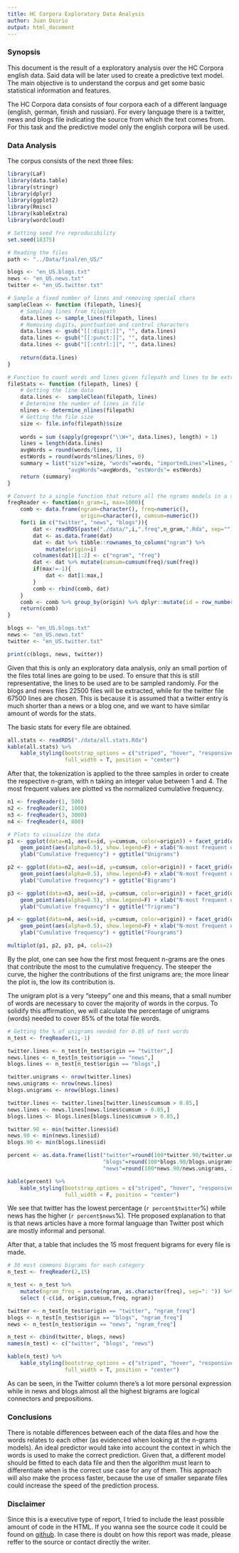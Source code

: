 ```yaml
---
title: HC Corpora Exploratory Data Analysis
author: Juan Osorio
output: html_document
---
```


### Synopsis

This document is the result of a exploratory analysis over the HC Corpora english data. Said data will be later used to create a predictive text model. The main objective is to understand the corpus and get some basic statistical information and features.

The HC Corpora data consists of four corpora each of a different language (english, german, finish and russian). For every language there is a twitter, news and blogs file indicating the source from which the text comes from. For this task and the predictive model only the english corpora will be used.


### Data Analysis

The corpus consists of the next three files:

```r
library(LaF)
library(data.table)
library(stringr)
library(dplyr)
library(ggplot2)
library(Rmisc)
library(kableExtra)
library(wordcloud)
```


```r
# Setting seed fro reproducibility
set.seed(18375)

# Reading the files
path <- "../Data/final/en_US/"

blogs <- "en_US.blogs.txt"
news <- "en_US.news.txt"
twitter <- "en_US.twitter.txt"

# Sample a fixed number of lines and removing special chars
sampleClean <- function (filepath, lines){
    # Sampling lines from filepath
    data.lines <- sample_lines(filepath, lines)
    # Removing digits, punctuation and control characters
    data.lines <- gsub("[[:digit:]]", "", data.lines)
    data.lines <- gsub("[[:punct:]]", "", data.lines)
    data.lines <- gsub("[[:cntrl:]]", "", data.lines)
    
    return(data.lines)
}

# Function to count words and lines given filepath and lines to be extracted
fileStats <- function (filepath, lines) {
    # Getting the line data
    data.lines <-  sampleClean(filepath, lines)
    # Determine the number of lines in file
    nlines <- determine_nlines(filepath)
    # Getting the file size
    size <- file.info(filepath)$size
    
    words = sum (sapply(gregexpr("\\W+", data.lines), length) + 1)
    lines = length(data.lines)
    avgWords = round(words/lines, 1)
    estWords = round(words*nlines/lines, 0)
    summary = list("size"=size, "words"=words, "importedLines"=lines, "totalLines"=nlines,
                   "avgWords"=avgWords, "estWords"= estWords)
    return (summary)
}

# Convert to a single function that return all the ngrams models in a single dataframe
freqReader <- function(n_gram=1, max=1000){
    comb <- data.frame(ngram=character(), freq=numeric(),
                       origin=character(), cumsum=numeric())
    for(i in c("twitter", "news", "blogs")){
        dat <- readRDS(paste("./data/",i,".freq",n_gram,".Rda", sep=""))
        dat <- as.data.frame(dat)
        dat <- dat %>% tibble::rownames_to_column("ngram") %>%
            mutate(origin=i)
        colnames(dat)[1:2] <- c("ngram", "freq")
        dat <- dat %>% mutate(cumsum=cumsum(freq)/sum(freq))
        if(max!=-1){
            dat <- dat[1:max,]
        }
        comb <- rbind(comb, dat)
    }
    comb <- comb %>% group_by(origin) %>% dplyr::mutate(id = row_number())
    return(comb)
}
```

```r
blogs <- "en_US.blogs.txt"
news <- "en_US.news.txt"
twitter <- "en_US.twitter.txt"

print(c(blogs, news, twitter))
```

Given that this is only an exploratory data analysis, only an small portion of the files total lines are going to be used. To ensure that this is still representative, the lines to be used are to be sampled randomly. For the blogs and news files 22500 files will be extracted, while for the twitter file 67500 lines are chosen. This is because it is assumed that a twitter entry is much shorter than a news or a blog one, and we want to have similar amount of words for the stats.

The basic stats for every file are obtained.

```r
all.stats <- readRDS("./data/all.stats.Rda")
kable(all.stats) %>%
    kable_styling(bootstrap_options = c("striped", "hover", "responsive"),
                  full_width = T, position = "center")
```


After that, the tokenization is applied to the three samples in order to create the respective n-gram, with n taking an integer value between 1 and 4. The most frequent values are plotted vs the normalized cumulative frequency.

```r
n1 <- freqReader(1, 500)
n2 <- freqReader(2, 1000)
n3 <- freqReader(3, 3000)
n4 <- freqReader(4, 800)

# Plots to visualize the data
p1 <- ggplot(data=n1, aes(x=id, y=cumsum, color=origin)) + facet_grid(origin~.) +
    geom_point(aes(alpha=0.5), show.legend=F) + xlab("N-most frequent unigrams") +
    ylab("Cumulative frequency") + ggtitle("Unigrams")

p2 <- ggplot(data=n2, aes(x=id, y=cumsum, color=origin)) + facet_grid(origin~.) +
    geom_point(aes(alpha=0.5), show.legend=F) + xlab("N-most frequent unigrams") +
    ylab("Cumulative frequency") + ggtitle("Bigrams")

p3 <- ggplot(data=n3, aes(x=id, y=cumsum, color=origin)) + facet_grid(origin~.) +
    geom_point(aes(alpha=0.5), show.legend=F) + xlab("N-most frequent unigrams") +
    ylab("Cumulative frequency") + ggtitle("Trigrams")

p4 <- ggplot(data=n4, aes(x=id, y=cumsum, color=origin)) + facet_grid(origin~.) +
    geom_point(aes(alpha=0.5), show.legend=F) + xlab("N-most frequent unigrams") +
    ylab("Cumulative frequency") + ggtitle("Fourgrams")

multiplot(p1, p2, p3, p4, cols=2)
```

By the plot, one can see how the first most frequent n-grams are the ones that contribute the most to the cumulative frequency. The steeper the curve, the higher the contributions of the first unigrams are; the more linear the plot is, the low its contribution is.

The unigram plot is a very "steepy" one and this means, that a small number of words are necessary to cover the majority of words in the corpus. To solidify this affirmation, we will calculate the percentage of unigrams (words) needed to cover 85% of the total file words.

```r
# Getting the % of unigrams needed for 0.85 of text words
n_test <- freqReader(1,-1)

twitter.lines <- n_test[n_test$origin == "twitter",]
news.lines <- n_test[n_test$origin == "news",]
blogs.lines <- n_test[n_test$origin == "blogs",]

twitter.unigrams <- nrow(twitter.lines)
news.unigrams <- nrow(news.lines)
blogs.unigrams <- nrow(blogs.lines)

twitter.lines <- twitter.lines[twitter.lines$cumsum > 0.85,]
news.lines <- news.lines[news.lines$cumsum > 0.85,]
blogs.lines <- blogs.lines[blogs.lines$cumsum > 0.85,]

twitter.90 <- min(twitter.lines$id)
news.90 <- min(news.lines$id)
blogs.90 <- min(blogs.lines$id)

percent <- as.data.frame(list("twitter"=round(100*twitter.90/twitter.unigrams, 2),
                              "blogs"=round(100*blogs.90/blogs.unigrams, 2),
                              "news"=round(100*news.90/news.unigrams, 2)))

kable(percent) %>%
    kable_styling(bootstrap_options = c("striped", "hover", "responsive"),
                  full_width = F, position = "center")

```

We see that twitter has the lowest percentage (`r percent$twitter`%) while news has the higher (`r percent$news`%). THe proposed explanation to that is that news articles have a more formal language than Twitter post which are mostly informal and personal.

After that, a table that includes the 15 most frequent bigrams for every file is made. 

```r
# 30 most commons bigrams for each category
n_test <- freqReader(2,15)

n_test <- n_test %>%
    mutate(ngram_freq = paste(ngram, as.character(freq), sep=": ")) %>%
    select (-c(id, origin,cumsum,freq, ngram))

twitter <- n_test[n_test$origin == "twitter", "ngram_freq"]
blogs <- n_test[n_test$origin == "blogs", "ngram_freq"]
news <- n_test[n_test$origin == "news", "ngram_freq"]

n_test <- cbind(twitter, blogs, news)
names(n_test) <- c("twitter", "blogs", "news")

kable(n_test) %>%
    kable_styling(bootstrap_options = c("striped", "hover", "responsive"),
                  full_width = T, position = "center")
```

As can be seen, in the Twitter column there's a lot more personal expression while in news and blogs almost all the highest bigrams are logical connectors and prepositions.


### Conclusions

There is notable differences between each of the data files and how the words relates to each other (as evidenced when looking at the n-grams models). An ideal predictor would take into account the context in which the words is used to make the correct prediction. Given that, a different model should be fitted to each data file and then the algorithm must learn to differentiate when is the correct use case for any of them. This approach will also make the process faster, because the use of smaller separate files could increase the speed of the prediction process.

### Disclaimer

Since this is a executive type of report, I tried to include the least possible amount of code in the HTML. If you wanna see the source code it could be found on  [github](https://github.com/juanferov/ds_coursera/tree/master/10_capstone/w2). In case there is doubt on how this report was made, please reffer to the source or contact directly the writer.